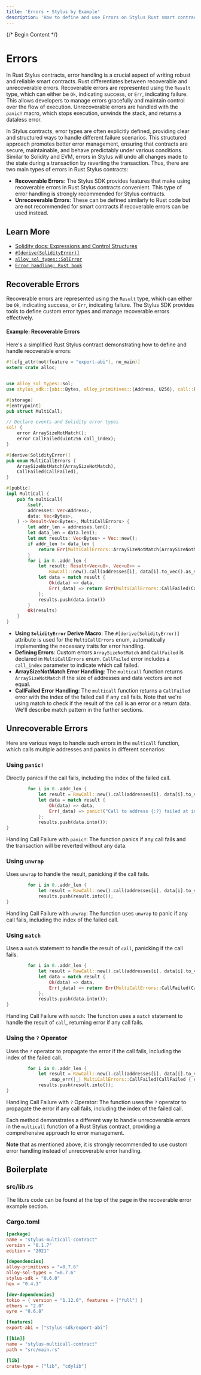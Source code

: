 ```yaml
---
title: 'Errors • Stylus by Example'
description: 'How to define and use Errors on Stylus Rust smart contracts'
---
```


{/* Begin Content */}

# Errors

In Rust Stylus contracts, error handling is a crucial aspect of writing robust and reliable smart contracts. Rust differentiates between recoverable and unrecoverable errors. Recoverable errors are represented using the `Result` type, which can either be `Ok`, indicating success, or `Err`, indicating failure. This allows developers to manage errors gracefully and maintain control over the flow of execution. Unrecoverable errors are handled with the `panic!` macro, which stops execution, unwinds the stack, and returns a dataless error.

In Stylus contracts, error types are often explicitly defined, providing clear and structured ways to handle different failure scenarios. This structured approach promotes better error management, ensuring that contracts are secure, maintainable, and behave predictably under various conditions. Similar to Solidity and EVM, errors in Stylus will undo all changes made to the state during a transaction by reverting the transaction. Thus, there are two main types of errors in Rust Stylus contracts:

- **Recoverable Errors**: The Stylus SDK provides features that make using recoverable errors in Rust Stylus contracts convenient. This type of error handling is strongly recommended for Stylus contracts.
- **Unrecoverable Errors**: These can be defined similarly to Rust code but are not recommended for smart contracts if recoverable errors can be used instead.

## Learn More

- [Solidity docs: Expressions and Control Structures](https://docs.soliditylang.org/en/latest/control-structures.html)
- [`#[derive(SolidityError)]`](https://docs.rs/stylus-sdk/latest/stylus_sdk/prelude/derive.SolidityError.html)
- [`alloy_sol_types::SolError`](https://docs.rs/alloy-sol-types/latest/alloy_sol_types/trait.SolError.html)
- [`Error handling: Rust book`](https://doc.rust-lang.org/book/ch09-00-error-handling.html)

## Recoverable Errors

Recoverable errors are represented using the `Result` type, which can either be `Ok`, indicating success, or `Err`, indicating failure. The Stylus SDK provides tools to define custom error types and manage recoverable errors effectively.

#### Example: Recoverable Errors

Here's a simplified Rust Stylus contract demonstrating how to define and handle recoverable errors:


<NotForProductionBannerPartial />

```rust
#![cfg_attr(not(feature = "export-abi"), no_main)]
extern crate alloc;


use alloy_sol_types::sol;
use stylus_sdk::{abi::Bytes, alloy_primitives::{Address, U256}, call::RawCall, prelude::*};

#[storage]
#[entrypoint]
pub struct MultiCall;

// Declare events and Solidity error types
sol! {
    error ArraySizeNotMatch();
    error CallFailed(uint256 call_index);
}

#[derive(SolidityError)]
pub enum MultiCallErrors {
    ArraySizeNotMatch(ArraySizeNotMatch),
    CallFailed(CallFailed),
}

#[public]
impl MultiCall {
    pub fn multicall(
        &self,
        addresses: Vec<Address>,
        data: Vec<Bytes>,
    ) -> Result<Vec<Bytes>, MultiCallErrors> {
        let addr_len = addresses.len();
        let data_len = data.len();
        let mut results: Vec<Bytes> = Vec::new();
        if addr_len != data_len {
            return Err(MultiCallErrors::ArraySizeNotMatch(ArraySizeNotMatch {}));
        }
        for i in 0..addr_len {
            let result: Result<Vec<u8>, Vec<u8>> =
                RawCall::new().call(addresses[i], data[i].to_vec().as_slice());
            let data = match result {
                Ok(data) => data,
                Err(_data) => return Err(MultiCallErrors::CallFailed(CallFailed { call_index: U256::from(i) })),
            };
            results.push(data.into())
        }
        Ok(results)
    }
}
```

- **Using `SolidityError` Derive Macro**: The `#[derive(SolidityError)]` attribute is used for the `MultiCallErrors` enum, automatically implementing the necessary traits for error handling.
- **Defining Errors**: Custom errors `ArraySizeNotMatch` and `CallFailed` is declared in `MultiCallErrors` enum. `CallFailed` error includes a `call_index` parameter to indicate which call failed.
- **ArraySizeNotMatch Error Handling**: The `multicall` function returns `ArraySizeNotMatch` if the size of addresses and data vectors are not equal.
- **CallFailed Error Handling**: The `multicall` function returns a `CallFailed` error with the index of the failed call if any call fails. Note that we're using match to check if the result of the call is an error or a return data. We'll describe match pattern in the further sections.

## Unrecoverable Errors

Here are various ways to handle such errors in the `multicall` function, which calls multiple addresses and panics in different scenarios:

### Using `panic!`

Directly panics if the call fails, including the index of the failed call.

```rust
        for i in 0..addr_len {
            let result = RawCall::new().call(addresses[i], data[i].to_vec().as_slice());
            let data = match result {
                Ok(data) => data,
                Err(_data) => panic!("Call to address {:?} failed at index {}", addresses[i], i),
            };
            results.push(data.into());
}
```

Handling Call Failure with `panic!`: The function panics if any call fails and the transaction will be reverted without any data.

### Using `unwrap`

Uses `unwrap` to handle the result, panicking if the call fails.

```rust
        for i in 0..addr_len {
            let result = RawCall::new().call(addresses[i], data[i].to_vec().as_slice()).unwrap();
            results.push(result.into());
}
```

Handling Call Failure with `unwrap`: The function uses `unwrap` to panic if any call fails, including the index of the failed call.

### Using `match`

Uses a `match` statement to handle the result of `call`, panicking if the call fails.

```rust
        for i in 0..addr_len {
            let result = RawCall::new().call(addresses[i], data[i].to_vec().as_slice());
            let data = match result {
                Ok(data) => data,
                Err(_data) => return Err(MultiCallErrors::CallFailed(CallFailed { call_index: U256::from(i) })),
            };
            results.push(data.into());
}
```

Handling Call Failure with `match`: The function uses a `match` statement to handle the result of `call`, returning error if any call fails.

### Using the `?` Operator

Uses the `?` operator to propagate the error if the call fails, including the index of the failed call.

```rust
        for i in 0..addr_len {
            let result = RawCall::new().call(addresses[i], data[i].to_vec().as_slice())
                .map_err(|_| MultiCallErrors::CallFailed(CallFailed { call_index: U256::from(i) }))?;
            results.push(result.into());
}
```

Handling Call Failure with `?` Operator: The function uses the `?` operator to propagate the error if any call fails, including the index of the failed call.

Each method demonstrates a different way to handle unrecoverable errors in the `multicall` function of a Rust Stylus contract, providing a comprehensive approach to error management.

**Note** that as mentioned above, it is strongly recommended to use custom error handling instead of unrecoverable error handling.

## Boilerplate

### src/lib.rs

The lib.rs code can be found at the top of the page in the recoverable error example section.

### Cargo.toml

```toml
[package]
name = "stylus-multicall-contract"
version = "0.1.7"
edition = "2021"

[dependencies]
alloy-primitives = "=0.7.6"
alloy-sol-types = "=0.7.6"
stylus-sdk = "0.6.0"
hex = "0.4.3"

[dev-dependencies]
tokio = { version = "1.12.0", features = ["full"] }
ethers = "2.0"
eyre = "0.6.8"

[features]
export-abi = ["stylus-sdk/export-abi"]

[[bin]]
name = "stylus-multicall-contract"
path = "src/main.rs"

[lib]
crate-type = ["lib", "cdylib"]

```
